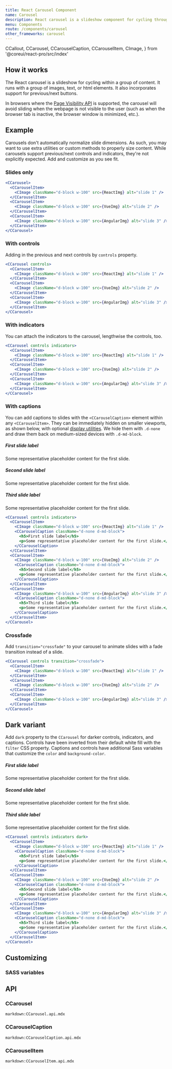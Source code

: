 ```yaml
---
title: React Carousel Component
name: Carousel
description: React carousel is a slideshow component for cycling through elements—images or slides of text—like a carousel.
menu: Components
route: /components/carousel
other_frameworks: carousel
---
```


  CCallout,
  CCarousel,
  CCarouselCaption,
  CCarouselItem,
  CImage,
} from '@coreui/react-pro/src/index'


## How it works

The React carousel is a slideshow for cycling within a group of content. It runs with a group of images, text, or html elements. It also incorporates support for previous/next buttons.

In browsers where the [Page Visibility API](https://www.w3.org/TR/page-visibility/) is supported, the carousel will avoid sliding when the webpage is not visible to the user (such as when the browser tab is inactive, the browser window is minimized, etc.).

## Example

Carousels don't automatically normalize slide dimensions. As such, you may want to use extra utilities or custom methods to properly size content. While carousels support previous/next controls and indicators, they're not explicitly expected. Add and customize as you see fit.

### Slides only

```jsx preview
<CCarousel>
  <CCarouselItem>
    <CImage className="d-block w-100" src={ReactImg} alt="slide 1" />
  </CCarouselItem>
  <CCarouselItem>
    <CImage className="d-block w-100" src={VueImg} alt="slide 2" />
  </CCarouselItem>
  <CCarouselItem>
    <CImage className="d-block w-100" src={AngularImg} alt="slide 3" />
  </CCarouselItem>
</CCarousel>
```

### With controls

Adding in the previous and next controls by `controls` property.

```jsx preview
<CCarousel controls>
  <CCarouselItem>
    <CImage className="d-block w-100" src={ReactImg} alt="slide 1" />
  </CCarouselItem>
  <CCarouselItem>
    <CImage className="d-block w-100" src={VueImg} alt="slide 2" />
  </CCarouselItem>
  <CCarouselItem>
    <CImage className="d-block w-100" src={AngularImg} alt="slide 3" />
  </CCarouselItem>
</CCarousel>
```

### With indicators

You can attach the indicators to the carousel, lengthwise the controls, too.

```jsx preview
<CCarousel controls indicators>
  <CCarouselItem>
    <CImage className="d-block w-100" src={ReactImg} alt="slide 1" />
  </CCarouselItem>
  <CCarouselItem>
    <CImage className="d-block w-100" src={VueImg} alt="slide 2" />
  </CCarouselItem>
  <CCarouselItem>
    <CImage className="d-block w-100" src={AngularImg} alt="slide 3" />
  </CCarouselItem>
</CCarousel>
```

### With captions

You can add captions to slides with the `<CCarouselCaption>` element within any `<CCarouselItem>`. They can be immediately hidden on smaller viewports, as shown below, with optional [display utilities](https://coreui.io/4.0/utilities/display). We hide them with `.d-none` and draw them back on medium-sized devices with `.d-md-block`.

<Example>
  <CCarousel controls indicators>
    <CCarouselItem>
      <CImage className="d-block w-100" src={ReactImg} alt="slide 1" />
      <CCarouselCaption className="d-none d-md-block">
        <h5>First slide label</h5>
        <p>Some representative placeholder content for the first slide.</p>
      </CCarouselCaption>
    </CCarouselItem>
    <CCarouselItem>
      <CImage className="d-block w-100" src={VueImg} alt="slide 2" />
      <CCarouselCaption className="d-none d-md-block">
        <h5>Second slide label</h5>
        <p>Some representative placeholder content for the first slide.</p>
      </CCarouselCaption>
    </CCarouselItem>
    <CCarouselItem>
      <CImage className="d-block w-100" src={AngularImg} alt="slide 3" />
      <CCarouselCaption className="d-none d-md-block">
        <h5>Third slide label</h5>
        <p>Some representative placeholder content for the first slide.</p>
      </CCarouselCaption>
    </CCarouselItem>
  </CCarousel>
</Example>

```jsx
<CCarousel controls indicators>
  <CCarouselItem>
    <CImage className="d-block w-100" src={ReactImg} alt="slide 1" />
    <CCarouselCaption className="d-none d-md-block">
      <h5>First slide label</h5>
      <p>Some representative placeholder content for the first slide.</p>
    </CCarouselCaption>
  </CCarouselItem>
  <CCarouselItem>
    <CImage className="d-block w-100" src={VueImg} alt="slide 2" />
    <CCarouselCaption className="d-none d-md-block">
      <h5>Second slide label</h5>
      <p>Some representative placeholder content for the first slide.</p>
    </CCarouselCaption>
  </CCarouselItem>
  <CCarouselItem>
    <CImage className="d-block w-100" src={AngularImg} alt="slide 3" />
    <CCarouselCaption className="d-none d-md-block">
      <h5>Third slide label</h5>
      <p>Some representative placeholder content for the first slide.</p>
    </CCarouselCaption>
  </CCarouselItem>
</CCarousel>
```

### Crossfade

Add `transition="crossfade"` to your carousel to animate slides with a fade transition instead of a slide.

```jsx preview
<CCarousel controls transition="crossfade">
  <CCarouselItem>
    <CImage className="d-block w-100" src={ReactImg} alt="slide 1" />
  </CCarouselItem>
  <CCarouselItem>
    <CImage className="d-block w-100" src={VueImg} alt="slide 2" />
  </CCarouselItem>
  <CCarouselItem>
    <CImage className="d-block w-100" src={AngularImg} alt="slide 3" />
  </CCarouselItem>
</CCarousel>
```

## Dark variant

Add `dark` property to the `CCarousel` for darker controls, indicators, and captions. Controls have been inverted from their default white fill with the `filter` CSS property. Captions and controls have additional Sass variables that customize the `color` and `background-color`.

<Example>
  <CCarousel controls indicators dark>
    <CCarouselItem>
      <CImage className="d-block w-100" src={ReactImg} alt="slide 1" />
      <CCarouselCaption className="d-none d-md-block">
        <h5>First slide label</h5>
        <p>Some representative placeholder content for the first slide.</p>
      </CCarouselCaption>
    </CCarouselItem>
    <CCarouselItem>
      <CImage className="d-block w-100" src={VueImg} alt="slide 2" />
      <CCarouselCaption className="d-none d-md-block">
        <h5>Second slide label</h5>
        <p>Some representative placeholder content for the first slide.</p>
      </CCarouselCaption>
    </CCarouselItem>
    <CCarouselItem>
      <CImage className="d-block w-100" src={AngularImg} alt="slide 3" />
      <CCarouselCaption className="d-none d-md-block">
        <h5>Third slide label</h5>
        <p>Some representative placeholder content for the first slide.</p>
      </CCarouselCaption>
    </CCarouselItem>
  </CCarousel>
</Example>

```jsx
<CCarousel controls indicators dark>
  <CCarouselItem>
    <CImage className="d-block w-100" src={ReactImg} alt="slide 1" />
    <CCarouselCaption className="d-none d-md-block">
      <h5>First slide label</h5>
      <p>Some representative placeholder content for the first slide.</p>
    </CCarouselCaption>
  </CCarouselItem>
  <CCarouselItem>
    <CImage className="d-block w-100" src={VueImg} alt="slide 2" />
    <CCarouselCaption className="d-none d-md-block">
      <h5>Second slide label</h5>
      <p>Some representative placeholder content for the first slide.</p>
    </CCarouselCaption>
  </CCarouselItem>
  <CCarouselItem>
    <CImage className="d-block w-100" src={AngularImg} alt="slide 3" />
    <CCarouselCaption className="d-none d-md-block">
      <h5>Third slide label</h5>
      <p>Some representative placeholder content for the first slide.</p>
    </CCarouselCaption>
  </CCarouselItem>
</CCarousel>
```

## Customizing

### SASS variables

<ScssDocs file="_variables.scss" capture="carousel-variables"/>

## API

### CCarousel

`markdown:CCarousel.api.mdx`

### CCarouselCaption

`markdown:CCarouselCaption.api.mdx`

### CCarouselItem

`markdown:CCarouselItem.api.mdx`
